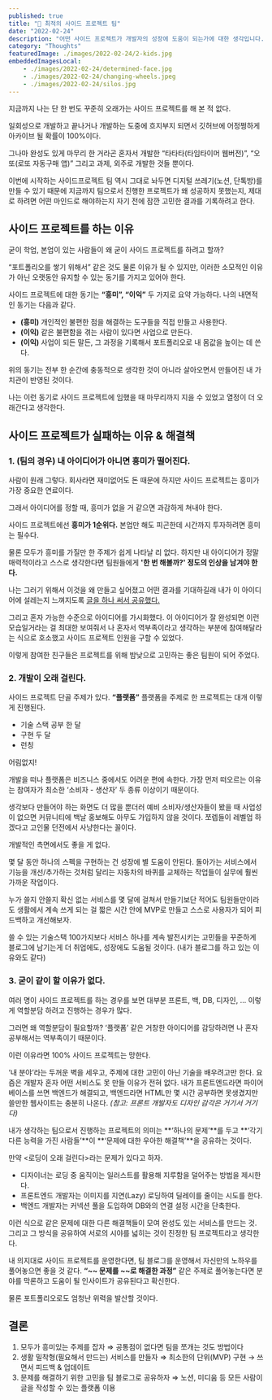 ```yaml
---
published: true
title: "👥 최적의 사이드 프로젝트 팀"
date: "2022-02-24"
description: "어떤 사이드 프로젝트가 개발자의 성장에 도움이 되는가에 대한 생각입니다."
category: "Thoughts"
featuredImage: ./images/2022-02-24/2-kids.jpg
embeddedImagesLocal:
    - ./images/2022-02-24/determined-face.jpg
    - ./images/2022-02-24/changing-wheels.jpeg
    - ./images/2022-02-24/silos.jpg
---
```



지금까지 나는 단 한 번도
꾸준히 오래가는 사이드 프로젝트를 해 본 적 없다.

일회성으로 개발하고 끝나거나
개발하는 도중에 흐지부지 되면서
깃허브에 어정쩡하게 아카이브 될 확률이 100%이다.

그나마 완성도 있게 마무리 한 거라곤
혼자서 개발한 “타타타(타임타이머 웹버전)”, “오또(로또 자동구매 앱)”
그리고 과제, 외주로 개발한 것들 뿐이다.

이번에 시작하는 사이드프로젝트 팀 역시 그대로 놔두면
디지털 쓰레기(노션, 단톡방)를 만들 수 있기 때문에
지금까지 팀으로서 진행한 프로젝트가
왜 성공하지 못했는지, 제대로 하려면 어떤 마인드로 해야하는지
자기 전에 잠깐 고민한 결과를 기록하려고 한다.

## 사이드 프로젝트를 하는 이유

굳이 학업, 본업이 있는 사람들이 왜 굳이 사이드 프로젝트를 하려고 할까?

“포트폴리오를 쌓기 위해서” 같은 것도 물론 이유가 될 수 있지만,
이러한 소모적인 이유가 아닌
오랫동안 유지할 수 있는 동기를 가지고 있어야 한다.

사이드 프로젝트에 대한 동기는 **“흥미”, “이익”** 두 가지로 요약 가능하다.
나의 내면적인 동기는 다음과 같다.

- **(흥미)** 개인적인 불편한 점을 해결하는 도구들을 직접 만들고 사용한다.
- **(이익)** 같은 불편함을 겪는 사람이 있다면 사업으로 만든다.
- **(이익)** 사업이 되든 말든, 그 과정을 기록해서 포트폴리오로 내 몸값을 높이는 데 쓴다.

위의 동기는 전부 한 순간에 충동적으로 생각한 것이 아니라
살아오면서 만들어진 내 가치관이 반영된 것이다.

나는 이런 동기로 사이드 프로젝트에 임했을 때
마무리까지 지을 수 있었고 열정이 더 오래간다고 생각한다.

## 사이드 프로젝트가 실패하는 이유 & 해결책

### 1. (팀의 경우) 내 아이디어가 아니면 흥미가 떨어진다.

사람이 원래 그렇다.
회사라면 재미없어도 돈 때문에 하지만
사이드 프로젝트는 흥미가 가장 중요한 연료이다.

그래서 아이디어를 정할 때,
흥미가 없을 거 같으면 과감하게 쳐내야 한다.

사이드 프로젝트에선 **흥미가 1순위다.**
본업만 해도 피곤한데 시간까지 투자하려면 흥미는 필수다.

물론 모두가 흥미를 가질만 한 주제가 쉽게 나타날 리 없다.
하지만 내 아이디어가 정말 매력적이라고 스스로 생각한다면
팀원들에게 **'한 번 해볼까?' 정도의 인상을 남겨야 한다.**

나는 그러기 위해서 이것을 왜 만들고 싶어졌고
어떤 결과를 기대하길래 내가 이 아이디어에 설레는지 느껴지도록 [글을 하나 써서 공유했다.](./2022-02-13-life-gallery-intro)

그리고 혼자 가능한 수준으로 아이디어를 가시화했다.
이 아이디어가 잘 완성되면 이런 모습일거라는 걸 최대한 보여줘서
나 혼자서 역부족이라고 생각하는 부분에 참여해달라는 식으로 호소했고 사이드 프로젝트 인원을 구할 수 있었다.

이렇게 참여한 친구들은 프로젝트를 위해 밤낮으로 고민하는 좋은 팀원이 되어 주었다.

### 2. 개발이 오래 걸린다.

사이드 프로젝트 단골 주제가 있다.
**“플랫폼”**
플랫폼을 주제로 한 프로젝트는 대개 이렇게 진행된다.

- 기술 스택 공부 한 달
- 구현 두 달
- 런칭

<GatsbyImage alt="이 정도면 될 줄 알았어요. 시작하기 전까진.." image={getImage(props.localImages[0])} />

어림없지!

개발을 떠나 플랫폼은 비즈니스 중에서도 어려운 편에 속한다.
가장 먼저 떠오르는 이유는 참여자가 최소한 ‘소비자 - 생산자’ 두 종류 이상이기 때문이다.

생각보다 만들어야 하는 화면도 더 많을 뿐더러
예비 소비자/생산자들이 봤을 때 사업성이 없으면
커뮤니티에 백날 홍보해도 아무도 가입하지 않을 것이다.
쪼렙들이 레벨업 하겠다고 고인물 던전에서 사냥한다는 꼴이다.

개발적인 측면에서도 좋을 게 없다.

몇 달 동안 하나의 스펙을 구현하는 건 성장에 별 도움이 안된다.
돌아가는 서비스에서 기능을 개선/추가하는 것처럼
달리는 자동차의 바퀴를 교체하는 작업들이 실무에 훨씬 가까운 작업이다.

<GatsbyImage alt="회사 프로젝트에 투입된 순간 깨달아버렸다" image={getImage(props.localImages[1])} />

누가 쓸지 안쓸지 확신 없는 서비스를 몇 달에 걸쳐서 만들기보단
적어도 팀원들만이라도 생활에서 계속 쓰게 되는 걸
짧은 시간 안에 MVP로 만들고
스스로 사용자가 되어 피드백하고 개선해보자.

쓸 수 있는 기술스택 100가지보다
서비스 하나를 계속 발전시키는 고민들을
꾸준하게 블로그에 남기는게 더 취업에도, 성장에도 도움될 것이다.
(내가 블로그를 하고 있는 이유와도 같다)

### 3. 굳이 같이 할 이유가 없다.

여러 명이 사이드 프로젝트를 하는 경우를 보면
대부분 프론트, 백, DB, 디자인, …
이렇게 역할분담 하려고 진행하는 경우가 많다.

그러면 왜 역할분담이 필요할까?
‘플랫폼’ 같은 거창한 아이디어를 감당하려면
나 혼자 공부해서는 역부족이기 때문이다.

이런 이유라면 100% 사이드 프로젝트는 망한다.

‘내 분야’라는 두꺼운 벽을 세우고,
주제에 대한 고민이 아닌 기술을 배우려고만 한다.
요즘은 개발자 혼자 어떤 서비스도 못 만들 이유가 전혀 없다.
내가 프론트엔드라면 파이어베이스를 쓰면 백엔드가 해결되고,
백엔드라면 HTML만 몇 시간 공부하면 못생겼지만 쓸만한 웹사이트는 충분히 나온다.
*(참고: 프론트 개발자도 디자인 감각은 거기서 거기다)*

<GatsbyImage alt="대충 이런 걸 사일로 현상이라고 하더라" image={getImage(props.localImages[2])} />

내가 생각하는 팀으로서 진행하는 프로젝트의 의미는
**‘하나의 문제’**를 두고 **‘각기 다른 능력을 가진 사람들’**이
**‘문제에 대한 우아한 해결책’**을 공유하는 것이다.

만약 <로딩이 오래 걸린다>라는 문제가 있다고 하자.

- 디자이너는 로딩 중 움직이는 일러스트를 활용해 지루함을 덜어주는 방법을 제시한다.
- 프론트엔드 개발자는 이미지를 지연(Lazy) 로딩하여 딜레이를 줄이는 시도를 한다.
- 백엔드 개발자는 커넥션 풀을 도입하여 DB와의 연결 설정 시간을 단축한다.

이런 식으로 같은 문제에 대한 다른 해결책들이 모여
완성도 있는 서비스를 만드는 것.
그리고 그 방식을 공유하여 서로의 시야를 넓히는 것이
진정한 팀 프로젝트라고 생각한다.

내 의지대로 사이드 프로젝트를 운영한다면,
팀 블로그를 운영해서 자신만의 노하우를 풀어놓으면 좋을 것 같다.
**“~~ 문제를 ~~로 해결한 과정”** 같은 주제로 풀어놓는다면
분야를 막론하고 도움이 될 인사이트가 공유된다고 확신한다.

물론 포트폴리오로도 엄청난 위력을 발산할 것이다.

## 결론

1. 모두가 흥미있는 주제를 잡자
    ⇒ 공통점이 없다면 팀을 쪼개는 것도 방법이다
2. 생활 밀착형(필요해서 만드는) 서비스를 만들자
    ⇒ 최소한의 단위(MVP) 구현 → 쓰면서 피드백 & 업데이트
3. 문제를 해결하기 위한 고민을 팀 블로그로 공유하자
    ⇒ 노션, 미디움 등 모든 사람이 글을 작성할 수 있는 플랫폼 이용